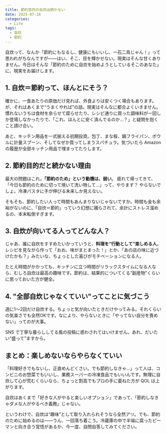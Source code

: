 ```yaml
---
title: 節約目的の自炊は続かない
date: 2025-07-18
categories:
  - Life
tags:
  - 自炊
  - 節約
---
```


自炊って、なんか「節約にもなるし、健康にもいいし、一石二鳥じゃん！」って思われがちなんですが――はい、そこ、目を輝かせない。現実はそんな甘くありません。今日はそんな「節約のために自炊を始めようとしているそこのあなた」に、現実をお届けします。

## 1. 自炊＝節約って、ほんとにそう？

確かに、一食あたりの原価だけ見れば、外食よりは安くつく場合もあります。が、それはあくまで“うまくやれば”の話。現実はそんなに都合よくいきません。慣れないうちは食材を余らせて腐らせたり、レシピ通りに買った調味料が一回しか登場しなかったりで、「これ、ほんとに安く済んでるのか…？」と疑問を抱くこと請け合い。

あと、キッチン用品を一式揃える初期投資。包丁、まな板、鍋フライパン、ボウルに計量スプーン、そしてなぜか買ってしまうスパチュラ。気づいたら Amazon の履歴が全部キッチン用品で埋まってたりします。

## 2. 節約目的だと続かない理由

最大の問題はこれ。**「節約のため」という動機は、弱い**。 疲れて帰ってきて、「今日も節約のために切って焼いて洗い物して…」って、やります？ やらないでしょ。冷凍パスタに手が伸びる未来しか見えない。

そもそも、節約したい人って時間もあんまりないじゃないですか。時間も金も余裕がないのに、「自炊＝節約」っていう幻想に踊らされて、余計にストレス溜めるの、本末転倒すぎます。

## 3. 自炊が向いてる人ってどんな人？

じゃあ、誰に自炊をすすめたいかっていうと、**料理を“行動として”楽しめる人**。レシピを見ながら作って「おお、味がまとまった！」とか、「あの店の味に近づけたかも？」みたいな、ちょっとした喜びがモチベーションになる人。

たとえ時間がかかっても、キッチンに立つ時間がリラックスタイムになる人なら、むしろ自炊は最高の趣味です。節約は、結果的についてくる“副産物”くらいに思っておいた方が健全。

## 4. "全部自炊じゃなくていい"ってことに気づこう

週に1〜2回だけ自炊する。ちょっと気が向いたときだけやってみる。それくらいの気楽さでも全然OKです。なにより、やらないときに「やってない自分を責めない」ってのが大事。

SNS で丁寧な暮らししてる風の投稿に惑わされてはいけません。あれ、だいたい“盛って”ますから。

## まとめ：楽しめないならやらなくていい

「料理好きでもないし、正直めんどくさい。でも節約しなきゃ…」って人は、コンビニのお惣菜でもいいし、業務スーパーの冷凍食品でもいいんです。無理に自炊して心が荒むくらいなら、ちょっと割高でもプロの手に委ねた方が QOL は上がります。

自炊はあくまで「好きな人がやると楽しいオプション」であって、「節約しなきゃダメな人がやるべき義務」じゃない。

というわけで、自炊は“趣味”として取り入れられそうなら全然アリ。でも、節約のために始めるのは――うん、一回落ち着こう。冷蔵庫の中で半端に腐ったピーマンと向き合う覚悟があるか、今一度、自問自答してみてください。
